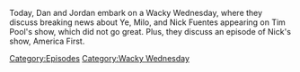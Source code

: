 {{DEFAULTSORT:
    #_EPISODE_0752:Ye Took A Dip In The Pool
}}{{Episode
    | title           = Ye Took A Dip In The Pool
    | caption         = [https://knowledgefight.libsyn.com/752-ye-took-a-dip-in-the-pool Listen to this episode on Libsyn]
    | episodeNumber   = 752
    | length          = 02:31:47
    | airDate         = November 30, 2022
    | episodeType     = [[:Category:Wacky Wednesday|Wacky Wednesday]]
    | previousEpisode = [[751: November 20-21, 2022]]
}}

{{Stub}}

Today, Dan and Jordan embark on a Wacky Wednesday, where they discuss breaking news about Ye, Milo, and Nick Fuentes appearing on Tim Pool's show, which did not go great. Plus, they discuss an episode of Nick's show, America First.

[[Category:Episodes]]
[[Category:Wacky Wednesday]]

